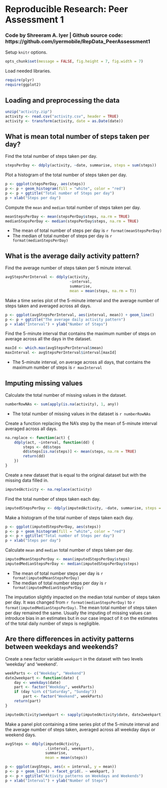 # Reproducible Research: Peer Assessment 1
### Code by Shreeram A. Iyer | Github source code: https://github.com/iyermobile/RepData_PeerAssessment1  

Setup `knitr` options.
```r
opts_chunk$set(message = FALSE, fig.height = 7, fig.width = 7)
```

Load needed libraries.
```r
require(plyr)
require(ggplot2)
```

## Loading and preprocessing the data

```r
unzip("activity.zip")
activity <- read.csv("activity.csv", header = TRUE)
activity <- transform(activity, date = as.Date(date))
```

## What is mean total number of steps taken per day?

Find the total number of steps taken per day.
```r
stepsPerDay <- ddply(activity, ~date, summarise, steps = sum(steps))
```

Plot a histogram of the total number of steps taken per day.
```r
p <- ggplot(stepsPerDay, aes(steps))
p <- p + geom_histogram(fill = "white", color = "red")
p <- p + ggtitle("Total number of Steps per day")
p + xlab("Steps per day")
```

Compute the `mean` and `median` total number of steps taken per day.
```r
meanStepsPerDay <- mean(stepsPerDay$steps, na.rm = TRUE)
medianStepsPerDay <- median(stepsPerDay$steps, na.rm = TRUE)
```

- The mean of total number of steps per day is `r format(meanStepsPerDay)`
- The median of total number of steps per day is `r format(medianStepsPerDay)`

## What is the average daily activity pattern?

Find the average number of steps taken per 5 minute interval.
```r
avgStepsPerInterval <- ddply(activity,
                             ~interval, 
                             summarise,
                             mean = mean(steps, na.rm = T))
```

Make a time series plot of the 5-minute interval and the average number of steps taken  and averaged across all days.
```r
p <- ggplot(avgStepsPerInterval, aes(interval, mean)) + geom_line()
p <- p + ggtitle("The average daily activity pattern")
p + xlab("Interval") + ylab("Number of Steps")
```

Find the 5-minute interval that contains the maximum number of steps on average across all the days in the dataset.
```r
maxId <- which.max(avgStepsPerInterval$mean)
maxInterval <- avgStepsPerInterval$interval[maxId]
```

- The 5-minute interval, on average across all days, that contains the maximum number of steps is `r maxInterval`

## Imputing missing values

Calculate the total number of missing values in the dataset.
```r
numberRowNAs <- sum(apply(is.na(activity), 1, any))
```

- The total number of missing values in the dataset is `r numberRowNAs`

Create a function replacing the NA's step by the mean of 5-minute interval averaged across all days.
```r
na.replace <- function(act) {
    ddply(act, ~interval, function(dd) {
        steps <- dd$steps
        dd$steps[is.na(steps)] <- mean(steps, na.rm = TRUE)
        return(dd)
    })
}
```

Create a new dataset that is equal to the original dataset but with the missing data filled in.
```r
imputedActivity <- na.replace(activity)
```

Find the total number of steps taken each day.
```r
imputedStepsPerDay <- ddply(imputedActivity, ~date, summarise, steps = sum(steps))
```

Make a histogram of the total number of steps taken each day.
```r
p <- ggplot(imputedStepsPerDay, aes(steps))
p <- p + geom_histogram(fill = "white", color = "red")
p <- p + ggtitle("Total number of Steps per day")
p + xlab("Steps per day")
```

Calculate `mean` and `median` total number of steps taken per day.
```r
imputedMeanStepsPerDay <- mean(imputedStepsPerDay$steps)
imputedMedianStepsPerDay <- median(imputedStepsPerDay$steps)
```

- The mean of total number steps per day is 
`r format(imputedMeanStepsPerDay)`
- The median of total number steps per day is 
`r format(imputedMedianStepsPerDay)`

The imputation slightly impacted on the median total number of steps taken per day. It was changed from `r format(medianStepsPerDay)` to `r format(imputedMedianStepsPerDay)`. The mean total number of steps taken per day remained the same. Usually the imputing of missing values can introduce bias in an estimates but in our case impact of it on the estimates of the total daily number of steps is negligible.

## Are there differences in activity patterns between weekdays and weekends?

Create a new factor variable `weekpart` in the dataset with two levels 'weekday' and 'weekend'.
```r
weekParts <- c("Weekday", "Weekend")
date2weekpart <- function(date) {
    day <- weekdays(date)
    part <- factor("Weekday", weekParts)
    if (day %in% c("Saturday", "Sunday"))
        part <- factor("Weekend", weekParts)
    return(part)
}

imputedActivity$weekpart <- sapply(imputedActivity$date, date2weekpart)
```

Make a panel plot containing a time series plot of the 5-minute interval and the average number of steps taken, averaged across all weekday days or weekend days.
```r
avgSteps <- ddply(imputedActivity,
                  .(interval, weekpart),
                  summarise,
                  mean = mean(steps))

p <- ggplot(avgSteps, aes(x = interval, y = mean))
p <- p + geom_line() + facet_grid(. ~ weekpart, )
p <- p + ggtitle("Activity patterns on Weekdays and Weekends")
p + xlab("Interval") + ylab("Number of Steps")
```
